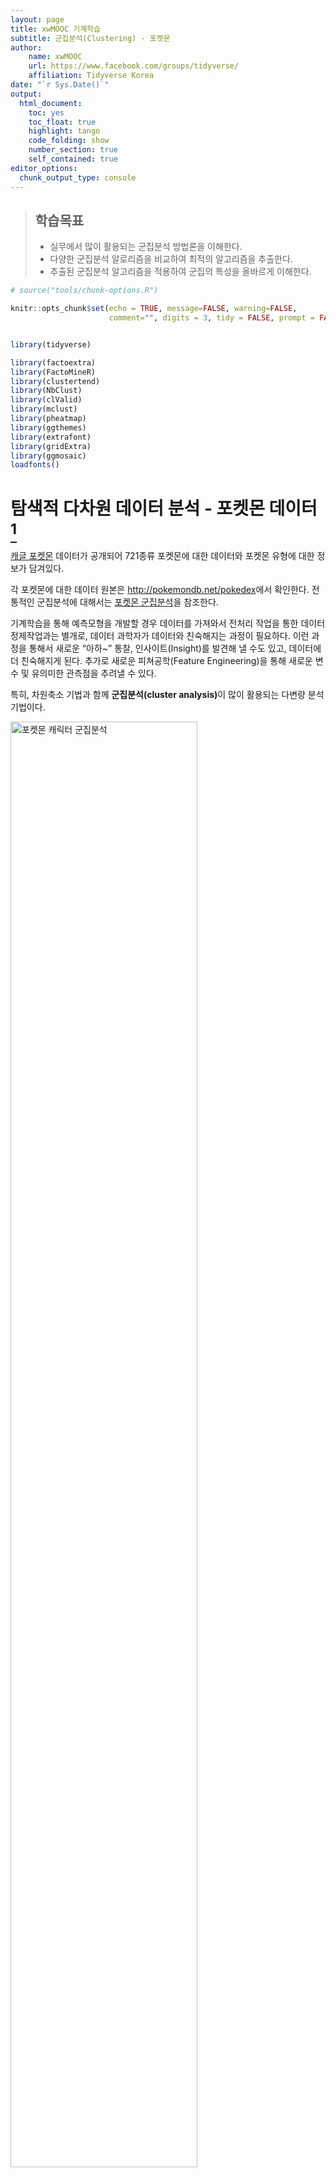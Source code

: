 ```yaml
---
layout: page
title: xwMOOC 기계학습
subtitle: 군집분석(Clustering) - 포켓몬
author:
    name: xwMOOC
    url: https://www.facebook.com/groups/tidyverse/
    affiliation: Tidyverse Korea
date: "`r Sys.Date()`"
output:
  html_document: 
    toc: yes
    toc_float: true
    highlight: tango
    code_folding: show
    number_section: true
    self_contained: true
editor_options: 
  chunk_output_type: console
---
```

 
> ## 학습목표 {.objectives}
>
> * 실무에서 많이 활용되는 군집분석 방법론을 이해한다.
> * 다양한 군집분석 알로리즘을 비교하여 최적의 알고리즘을 추출한다.
> * 추출된 군집분석 알고리즘을 적용하여 군집의 특성을 올바르게 이해한다.


``` r
# source("tools/chunk-options.R")

knitr::opts_chunk$set(echo = TRUE, message=FALSE, warning=FALSE,
                      comment="", digits = 3, tidy = FALSE, prompt = FALSE, fig.align = 'center')


library(tidyverse)

library(factoextra)
library(FactoMineR)
library(clustertend)
library(NbClust)
library(clValid)
library(mclust)
library(pheatmap)
library(ggthemes)
library(extrafont)
library(gridExtra)
library(ggmosaic)
loadfonts()
```

# 탐색적 다차원 데이터 분석 - 포켓몬 데이터 [^prcatical-guide-to-cluster-analaysis-in-r] {#pokemon-data-multivariate}

[^prcatical-guide-to-cluster-analaysis-in-r]: [Mr Alboukadel Kassambara (2017), Practical Guide to Cluster Analysis in R: Unsupervised Machine Learning, Amazon Digital Services LLC](https://www.amazon.com/Practical-Guide-Cluster-Analysis-Unsupervised-ebook/dp/B077KQBXTN/ref=la_B076JDHZC8_1_1?s=books&ie=UTF8&qid=1511857119&sr=1-1)

[캐글 포켓몬](https://www.kaggle.com/abcsds/pokemon) 데이터가 공개되어 721종류 포켓몬에 대한 데이터와 포켓몬 유형에 대한 정보가 담겨있다.

각 포켓몬에 대한 데이터 원본은 [http://pokemondb.net/pokedex](http://pokemondb.net/pokedex)에서 확인한다.
전통적인 군집분석에 대해서는 [포켓몬 군집분석](http://statkclee.github.io/ml/ml-pokemon-unsupervised.html)을 참조한다.

기계학습을 통해 예측모형을 개발할 경우 데이터를 가져와서 전처리 작업을 통한 데이터 정제작업과는 별개로,
데이터 과학자가 데이터와 친숙해지는 과정이 필요하다. 이런 과정을 통해서 새로운 "아하~" 통찰, 인사이트(Insight)를 발견해 낼 수도 있고,
데이터에 더 친숙해지게 된다. 추가로 새로운 피쳐공학(Feature Engineering)을 통해 새로운 변수 및 유의미한 관측점을 추려낼 수 있다.

특히, 차원축소 기법과 함께 **군집분석(cluster analysis)**이 많이 활용되는 다변량 분석기법이다.

<img src="fig/pokemon-eda-clustering.png" alt="포켓몬 캐릭터 군집분석" width="77%" />

## 군집분석 작업흐름 {#clustering-pipeline}

군집분석에 필요한 데이터를 가져온 후 다양한 군집분석 모형 탐색과정을 거쳐 최적의 군집 알고리즘을 선정하고, 
더불어 적절한 군집갯수 $k$도 선정한다.

선정된 군집갯수와 군집 알고리즘에 맞춰 데이터에 적합시켜 군집에 데이터를 접목하여 군집특성을 요약하는 절차를 거친다.

<img src="fig/pokemon-clustering-pipeline.png" alt="포켓몬 군집분석 파이프라인" width="77%" />

# 군집분석 {#pokemon-cluster-analysis}

## 포켓몬 데이터 불러와서 전처리 작업 {#cluster-import-preprocess-pokemon-data}

포켓몬 데이터를 캐글에서 다운로드 받아 불러온다. 
변수명을 변경하고 범주형 데이터에 대해서 범주를 재조정하고,
군집분석에 적합하게 척도(scale)를 각 변수별로 동일하게 재조정하는 
전처리 작업을 수행한다.

``` r
# 0. 환경설정 --------------------------------------------
# library(tidyverse)
# library(purrr)

# 1. 포켓몬 데이터 가져오기 ------------------------------
pkmon_dat <- read_csv("data/Pokemon.csv", col_type = cols()) %>% as.data.frame()

pkmon_df <- pkmon_dat %>%  
    mutate(legend = ifelse(Legendary == "True", "전설", "일반")) %>% 
    dplyr::select(legend, attack = Attack, defense = Defense, sp_attack = `Sp. Atk`, sp_defense =`Sp. Def`, speed = Speed)

# 2. 데이터 전처리 ---------------------------------------

## 2.1. 척도조정
pkmon_scaled_df <- pkmon_df %>% 
    mutate_if(is.integer, scale)

row.names(pkmon_scaled_df) <- pkmon_dat$Name

# 3. 데이터 내보내기 -------------------------------------
# dir.create("data_preprocessed")
# saveRDS(pkmon_scaled_df, "data_preprocessed/pkmon_scaled_df.rds")
# saveRDS(pkmon_df, "data_preprocessed/pkmon_df.rds")
```

## 군집분석을 위한 탐색적 데이터 분석 {#cluster-eda-pokemon-data}

포켓몬 데이터를 캐글에서 다운로드 받아 불러온다. 
변수명을 변경하고 범주형 데이터에 대해서 범주를 재조정하고,
군집분석에 적합하게 척도(scale)를 각 변수별로 동일하게 재조정하는 
전처리 작업을 수행한다.

### 군집(cluster)은 존재하는가? {#cluster-eda-exist-cluster}

존재론적인 질문이 될 수 있으나, 군집은 과연 존재하는가? 이러한 철학적인 질문에 대해서
**hopkins** 통계량, `fviz_dist`함수의 시각적인 방법을 통해서 확인할 수 있다.
물론, 질문자체가 철학적이기에 이외에도 다양한 방법론이 존재한다. 예를 들어, CCC를 들 수 있다.

``` r
# library(factoextra)
# library(FactoMineR)
# library(clustertend)
# library(NbClust)
# library(clValid)
# library(mclust)
# library(pheatmap)
# library(ggthemes)
# library(ggmosaic)
# library(extrafont)
# library(gridExtra)
# loadfonts()

# 1. 포켓몬 데이터 가져오기 ------------------------------
# pkmon_scaled_df <- readRDS("data_preprocessed/pkmon_scaled_df.rds")

# 2. 군집이 있는가? clustering tendancy ------------------

## 2.1. hopkins 통계량 : H = 0.5 기준
pkmon_scaled_df %>% 
    select(-legend) %>% 
    clustertend::hopkins(., nrow(pkmon_scaled_df) -1)

## 2.2. 시각적인 방법
pkmon_scaled_df %>% 
    select(-legend) %>% 
    dist() %>% 
      fviz_dist(., show_labels = FALSE) +
      labs(title = "포켓몬 캐릭터 군집") +
      coord_fixed()
```

### 군집(cluster)은 몇개가 적절할까? {#cluster-eda-how-many-cluster}

군집이 존재한다고 판단이 되면, 다음으로 드는 의문점은 몇개의 군집이 적절한가라는 문제로 귀결된다.
적절한 군집 식별을 위해서 팔꿈치(elbow) 방법, 실루엣 방법, 갭 방법 등이 개발되었다.
이를 시각화해서 최적의 군집 갯수를 선정한다.

`NbClust` 팩키지 포함된 다양한 군집방법을 모두 시도해보고 나서 최적의 성능을 보이는 군집갯수를 선정하는 것도 가능하다.

``` r
# 3. 군집이 존재한다면 몇개일까? ------------------
## 3.1. 팔꿈치 방법
elbow_g <- pkmon_scaled_df %>% 
    select(-legend) %>% 
    fviz_nbclust(., kmeans, method = "wss") +
      theme_few(base_family = "NanumGothic") +
      geom_vline(xintercept = 2, linetype = 2) +
      scale_y_continuous(labels = scales::comma ) +
      labs(x="군집갯수(k)", y="전체 군집내 제곱합", title="최적 군집갯수", subtitle = "팔꿈치 방법(Elbow method)") 

## 3.2. 실루엣 방법
silhouette_g <- pkmon_scaled_df %>% 
    select(-legend) %>% 
    fviz_nbclust(., kmeans, method = "silhouette") +
    theme_few(base_family = "NanumGothic") +
    geom_vline(xintercept = 2, linetype = 2) +
    scale_y_continuous(labels = scales::comma ) +
    labs(x="군집갯수(k)", y="평균 실루엣 폭", 
         title="최적 군집갯수", subtitle = "실루엣 방법(silhouette method)") 

## 3.3. 갭 방법
gap_g <- pkmon_scaled_df %>% 
    select(-legend) %>% 
    fviz_nbclust(., kmeans, nstart = 25, method = "gap_stat", nboot = 50) +
    theme_few(base_family = "NanumGothic") +
    geom_vline(xintercept = 2, linetype = 2) +
    scale_y_continuous(labels = scales::comma ) +
    labs(x="군집갯수(k)", y="갭 통계량(k)", 
         title="최적 군집갯수", subtitle = "갭 방법(gap method)") 

grid.arrange(elbow_g, silhouette_g, gap_g, nrow=3)

## 3.4. NbClust 방법

pkmon_scaled_df %>% 
    select(-legend) %>% 
      NbClust(., distance = "euclidean", min.nc = 2, max.nc = 10, method = "kmeans") %>% 
      fviz_nbclust() +
      scale_y_continuous(labels = scales::comma ) +
      labs(x="군집갯수(k)", y="추천 빈도수", 
         title="최적 군집갯수", subtitle = "NbClust 방법") 
```

## 최적 군집분석 알고리즘 선정 {#cluster-eda-optimal-algorithm-cluster}

`clValid` 팩키지는 최적 군집분석 알고리즘과 군집갯수를 선택하도록 개발되었다.
대상 군집 알고리즘(`clmethods`)을 쭉 나열하고, 군집갯수(`nClust`)도 지정하고 나서,
검증(`validation`)을 위한 조건도 지정하면 해당 데이터에 대한 최적 군집 알고리즘과 군집갯수를 제시하여 준다.

``` r
# 4. 최적 군집 알고리즘 선택 ------------------
clmethods <- c("hierarchical", "kmeans", "diana", "fanny", "model", "sota", "pam", "clara", "agnes")

clust_algo <- pkmon_scaled_df %>% 
    select(-legend) %>% 
    sample_frac(0.5) %>%
    as.matrix %>%
    clValid(., nClust = 2:7,
       clMethods = clmethods, validation = "internal")

summary(clust_algo)
```


## 군집분석 알고리즘 적합 {#cluster-eda-fit-algorithm-cluster}

최적 군집 알고리즘과 군집갯수가 선정되면 "군집분석 알고리즘 적합"하는 과정을 거치게 된다.
군집 2개를 갖는 계층적 군집분석 알고리즘이 선정된 군집분석 알고리즘이기 때문에,
이를 포켓몬 데이터 적합시킨다. 30개 포켓몬 표본을 뽑아 수목도(dendogram)도 그려보고, 
`fviz_cluster` 함수로 시각화도 실행해 본다.

``` r
# 1. 포켓몬 데이터 가져오기 ------------------------------
# pkmon_scaled_df <- readRDS("data_preprocessed/pkmon_scaled_df.rds")

# 2. 최적 군집 알고리즘 적합: 계층적 군집 ------------------
pkmon_smpl_df <- pkmon_scaled_df %>% 
    select(-legend) %>% 
    sample_n(30)

pkmon_hclust <- pkmon_smpl_df %>% 
    get_dist(method = "euclidean") %>% 
    hclust(method = "ward.D2")

# 3. 군집분석 시각화 ------------------
## 3.1. 수목도(dendogram) 
fviz_dend(pkmon_hclust, k = 2,
          cex = 0.5,
          k_colors = c("#2E9FDF", "#FC4E07"),
          color_labels_by_k = TRUE,
          rect = TRUE) +
    theme_void(base_family="NanumGothic") + 
    labs(title="포켓몬 캐릭터 군집분석", subtitle="계층적 군집분석 알고리즘 - 군집 2개", y="")


## 3.2. 군집 시각화
pkmon_grp <- cutree(pkmon_hclust, k = 2)

fviz_cluster(list(data = pkmon_smpl_df, cluster = pkmon_grp),
             palette = c("#2E9FDF", "#FC4E07"),
             ellipse.type = "convex", 
             repel = TRUE, 
             show.clust.cent = FALSE, ggtheme = theme_minimal(base_family = "NanumGothic")) +
    labs(title="포켓몬 군집 그래프", subtitle ="계층적 군집분석 알고리즘 - 군집 2개") 
```

## 군집분석 알고리즘 - 열지도(heatmap) {#cluster-eda-fit-algorithm-cluster-heatmap}

군집분석을 관측점 관점과 변수관점으로 **열지도(heatmap)**를 생성하여 면밀하게 살펴본다.
예쁜 열지도(`pheatmap`)를 통해 정적 열지도도 그려보고, `d3heatmap`을 통해 인터랙티브 열지도도 그려본다.

``` r
## 3.3. 열지도(heatmap)
### 3.3.1. 정적 열지도
pheatmap::pheatmap(pkmon_smpl_df, cutree_rows = 2)

### 3.3.2. 인터랙티브 열지도(heatmap)

d3heatmap::d3heatmap(pkmon_smpl_df, colors = "RdYlBu",
          k_row = 2,
          k_col = 2)
```


# 군집특성 요약 {#cluster-summary-cluster}

군집 알고리즘을 통해 해당 관측점에 대한 군집에 대한 배정이 완료되었다면,
이제는 해당 군집별 특성을 요약하는 작업을 수행한다.

## 군집특성 요약 데이터 {#cluster-summary-cluster-cbind}

군집 2개를 갖는 계층적 군집분석 알고리즘 적합시킨 데이터를 원본 `pkmon_df` 데이터프레임과 병합한다.
병합된 `pkmon_full_df` 데이터프레임에 대해 군집특성요약을 위해 추가로 필요한 데이터 정제작업도 수행한다.

군집 2개를 갖는 계층적 군집분석 알고리즘 적합시킨 데이터를 원본 `pkmon_df` 데이터프레임과 병합한다.
병합된 `pkmon_full_df` 데이터프레임에 대해 군집특성요약을 위해 추가로 필요한 데이터 정제작업도 수행한다.

``` r
# 4. 군집자체 분석 ------------------
## 4.1. 군집데이터 준비
pkmon_full_hclust <- pkmon_scaled_df %>% 
    get_dist(method = "euclidean") %>% 
    hclust(method = "ward.D2")

pkmon_full_grp <- cutree(pkmon_full_hclust, k = 2) %>% as_data_frame()

pkmon_full_df <- bind_cols(pkmon_df, pkmon_full_grp) %>% 
    select(group=value, everything())

# 5. 데이터 내보내기 ------------------
# saveRDS(pkmon_full_df, "data_preprocessed/pkmon_full_df.rds")
```

## 군집특성 요약 데이터 - 병렬그래프 {#cluster-summary-cluster-parallel}

병렬그래프(parallel plot)를 통해 군집을 잘 식별하는 변수가 어떤 것인지 활용한다.

``` r
# 2. 포켓몬 군집 해석 ------------------
## 2.1. 전체적인 능력값
pkmon_full_df %>% 
    mutate(ID = 1:n()) %>% 
    gather(key, value, -group, -legend, -ID) %>% 
    ggplot(aes(x = key, y = value, color= as.factor(group), group = ID)) +
    geom_path(alpha = 0.5, lineend = 'round', linejoin = 'round') +
    geom_point(size=1, shape=21, colour="grey50") +
    scale_fill_manual(values=c("red","blue")) +
    theme_bw(base_family = "NanumGothic") +
    labs(x="", y="능력치", color="군집", title="포켓몬 캐릭터 군집 평행그림")

```

## 군집특성 요약 데이터 - 모자이크 그래프 {#cluster-summary-cluster-mosaic}

군집은 태생이 범주형인데, 범주형 변수가 포함된 경우 군집과 교차하여 군집별 특성도 함께 살펴본다.
이를 위해서 모자이크 그래프를 활용한다.

``` r
## 2.2. 범주형 변수에 대한 군집
pkmon_full_df %>% 
    mutate(group = factor(group),
           legend = factor(legend)) %>% 
    ggplot() +
    geom_mosaic(aes(x = product(legend, group), fill=product(group)), na.rm=TRUE, divider=mosaic("v")) +
    theme_minimal(base_family = "NanumGothic") +
    labs(x="전설여부", title='포켓몬 전설, 군집') +
    theme(legend.position = "right")
```

## 군집특성 요약 데이터 - 밀도 그래프 {#cluster-summary-cluster-mosaic}

연속형 변수와 군집을 밀도 그래프와 교차하여 각 군집별 특성도 각 변수별로 시각화하여 이해한다.

``` r
## 2.3. 단변량 비교
pkmon_full_df %>% 
    mutate(group = factor(group),
           legend = factor(legend)) %>% 
    ggplot(aes(attack, colour = group)) +
    geom_density() +
    theme_minimal(base_family = "NanumGothic") +
    labs(x="공격", y="분포밀도", title='포켓몬 공격력', color="군집") +
    theme(legend.position = "right")

density_univariate <-  function(df, var, var_name) {
    df %>% 
        mutate(group = factor(group),
               legend = factor(legend)) %>% 
        ggplot(aes_string(var)) +
        geom_density(aes(colour = group)) +
        theme_minimal(base_family = "NanumGothic") +
        labs(x="공격", y="분포밀도", title=var_name, color="군집") +
        theme(legend.position = "none")
}

attack_g     <- density_univariate(pkmon_full_df, "attack", "공격력")
defense_g    <- density_univariate(pkmon_full_df, "defense", "방어력")
sp_attack_g  <- density_univariate(pkmon_full_df, "sp_attack", "특수공격력")
sp_defense_g <- density_univariate(pkmon_full_df, "sp_defense", "특수방어력")
speed_g      <- density_univariate(pkmon_full_df, "speed", "속도")

grid.arrange(attack_g, defense_g, sp_attack_g, sp_defense_g,speed_g, nrow=2)
```


